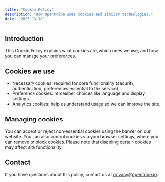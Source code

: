 ```yaml
---
title: "Cookie Policy"
description: "How Opentribe uses cookies and similar technologies."
date: "2025-10-18"
---
```


## Introduction

This Cookie Policy explains what cookies are, which ones we use, and how you can manage your preferences.

## Cookies we use

- Necessary cookies: required for core functionality (security, authentication, preferences essential to the service).
- Preference cookies: remember choices like language and display settings.
- Analytics cookies: help us understand usage so we can improve the site.

## Managing cookies

You can accept or reject non-essential cookies using the banner on our website. You can also control cookies via your browser settings, where you can remove or block cookies. Please note that disabling certain cookies may affect site functionality.

## Contact

If you have questions about this policy, contact us at privacy@opentribe.io.


